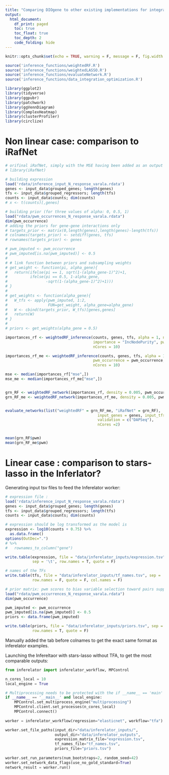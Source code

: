 ```yaml
---
title: "Comparing DIOgene to other existing implementations for integrative GRN inference"
output: 
  html_document:
    df_print: paged
    toc: true
    toc_float: true
    toc_depth: 2
    code_folding: hide
---
```



```r
knitr::opts_chunk$set(echo = TRUE, warning = F, message = F, fig.width = 10)

source('inference_functions/weightedRF.R')
source('inference_functions/weightedLASSO.R')
source('inference_functions/evaluateNetwork.R')
source('inference_functions/data_integration_optimization.R')

library(ggplot2)
library(tidyverse)
library(ggpubr)
library(patchwork)
library(ggVennDiagram)
library(ComplexHeatmap)
library(clusterProfiler)
library(circlize)
```


# Non linear case: comparison to iRafNet


```r
# orifinal iRafNet, simply with the MSE having been added as an output
# library(iRafNet)

# building expression
load('rdata/inference_input_N_response_varala.rdata')
genes <- input_data$grouped_genes; length(genes)
tfs <- input_data$grouped_regressors; length(tfs)
counts <- input_data$counts; dim(counts)
# x <- t(counts)[,genes]

# building prior (for three values of alpha: 0, 0.5, 1)
load("rdata/pwm_occurrences_N_response_varala.rdata")
dim(pwm_occurrence)
# adding the priors for gene-gene interactions only
# targets_prior <- matrix(0,length(genes),length(genes)-length(tfs))
# colnames(targets_prior) <- setdiff(genes, tfs)
# rownames(targets_prior) <- genes

# pwm_imputed <- pwm_occurrence
# pwm_imputed[is.na(pwm_imputed)] <- 0.5
# 
# # link function between priors and subsampling weights
# get_weight <- function(pi, alpha_gene){
#   return(ifelse(pi == 1, sqrt(1-(alpha_gene-1)^2)+1,
#          ifelse(pi == 0.5, 1-alpha_gene,
#                 -sqrt(1-(alpha_gene-1)^2)+1)))
# }
# 
# get_weights <- function(alpha_gene){
#   W_tfs <- apply(pwm_imputed, 1:2, 
#                  FUN=get_weight, alpha_gene=alpha_gene)
#   W <- cbind(targets_prior, W_tfs)[genes,genes]
#   return(W)
# }
# 
# priors <- get_weights(alpha_gene = 0.5)

importances_rf <- weightedRF_inference(counts, genes, tfs, alpha = 1, nTrees = 2000,
                                       importance = "IncNodePurity", pwm_occurrence = pwm_occurrence, 
                                       nCores = 10)

importances_rf_me <- weightedRF_inference(counts, genes, tfs, alpha = 1, nTrees = 2000,
                                       pwm_occurrence = pwm_occurrence, 
                                       nCores = 10)

mse <- median(importances_rf["mse",])
mse_me <- median(importances_rf_me["mse",])


grn_RF <- weightedRF_network(importances_rf, density = 0.005, pwm_occurrence, genes, tfs)
grn_RF_me <- weightedRF_network(importances_rf_me, density = 0.005, pwm_occurrence, genes, tfs)


evaluate_networks(list("weightedRF" = grn_RF_me, "iRafNet" = grn_RF), 
                                         input_genes = genes, input_tfs = tfs, 
                                         validation = c("DAPSeq"),
                                         nCores =2)


mean(grn_RF$pwm)
mean(grn_RF_me$pwm)

```

# Linear case : comparison to stars-lasso in the Inferlator?

Generating input tsv files to feed the Inferelator worker:

```r
# expression file : 
load('rdata/inference_input_N_response_varala.rdata')
genes <- input_data$grouped_genes; length(genes)
tfs <- input_data$grouped_regressors; length(tfs)
counts <- input_data$counts; dim(counts)

# expression should be log transformed as the model is 
expression <- log10(counts + 0.75) %>%
  as.data.frame() 
options(OutDec=".")
# %>%
#   rownames_to_column("gene")

write.table(expression, file = "data/inferelator_inputs/expression.tsv", 
            sep = '\t', row.names = T, quote = F)

# names of the TFs
write.table(tfs, file = "data/inferelator_inputs/tf_names.tsv", sep = '\t', 
            row.names = F, quote = F, col.names = F)

# prior matrix: pwm scores to bias variable selection toward pairs supported by a TFBS
load("rdata/pwm_occurrences_N_response_varala.rdata")
dim(pwm_occurrence)

pwm_imputed <- pwm_occurrence
pwm_imputed[is.na(pwm_imputed)] <- 0.5
priors <- data.frame(pwm_imputed)

write.table(priors, file = "data/inferelator_inputs/priors.tsv", sep = '\t', 
            row.names = T, quote = F)
```

Manually added the tab before colnames to get the exact same format as inferelator examples.


Launching the Infereltaor with stars-lasso without TFA, to get the most comparable outputs:

```python

from inferelator import inferelator_workflow, MPControl

n_cores_local = 10
local_engine = True

# Multiprocessing needs to be protected with the if __name__ == 'main' pragma
if __name__ == '__main__' and local_engine:
    MPControl.set_multiprocess_engine("multiprocessing")
    MPControl.client.set_processes(n_cores_local)
    MPControl.connect()
      
worker = inferelator_workflow(regression="elasticnet", workflow="tfa")

worker.set_file_paths(input_dir="data/inferelator_inputs/",
                      output_dir="data/inferelator_outputs",
                      expression_matrix_file="expression.tsv",
                      tf_names_file="tf_names.tsv",
                      priors_file="priors.tsv")
                      
worker.set_run_parameters(num_bootstraps=2, random_seed=42)
worker.set_network_data_flags(use_no_gold_standard=True)
network_result = worker.run()
```

